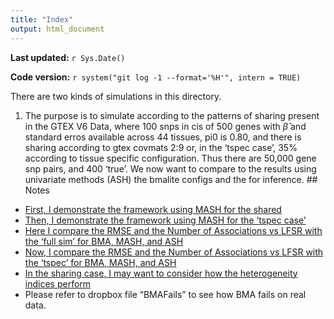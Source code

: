 ```yaml
---
title: "Index"
output: html_document
---
```


**Last updated:** `r Sys.Date()`

**Code version:** `r system("git log -1 --format='%H'", intern = TRUE)`

There are two kinds of simulations in this directory.

1) The purpose is to simulate according to the patterns of sharing present in the GTEX V6 Data, where 100 snps in cis of 500 genes with $\hat{\beta}$ and standard erros available across 44 tissues, pi0 is 0.80, and there is sharing according to gtex covmats 2:9 or, in the 'tspec case', 35% according to tissue specific configuration.
Thus there are 50,000 gene snp pairs, and 400 'true'.
We now want to compare to the results using univariate methods (ASH) the bmalite configs and the  for inference.
## Notes

* [First, I demonstrate the framework using MASH for the shared](FullSimulation.html)
* [Then, I demonstrate the framework using MASH for the 'tspec case'](TissueSpecificVignette.html)
* [Here I compare the RMSE and the Number of Associations vs LFSR with the 'full sim' for BMA, MASH, and ASH](PowervsAccuracy.html)
* [Now, I compare the RMSE and the Number of Associations vs LFSR with the 'tspec' for BMA, MASH, and ASH](PowervsAccuracy_tspec.html)
* [In the sharing case, I may want to consider how the heterogeneity indices perform](heterogeneity.sim.html)
* Please refer to dropbox file "BMAFails" to see how BMA fails on real data.
